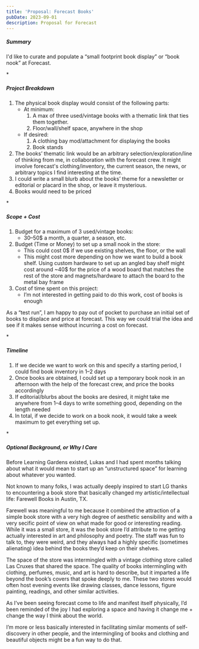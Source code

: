 ```yaml
---
title: 'Proposal: Forecast Books'
pubDate: 2023-09-01
description: Proposal for Forecast
---
```


##### Summary

I'd like to curate and populate a “small footprint book display” or “book nook” at Forecast.

\*

##### Project Breakdown

1. The physical book display would consist of the following parts:
    - At minimum:
        1. A max of three used/vintage books with a thematic link that ties them together.
        2. Floor/wall/shelf space, anywhere in the shop
    - If desired:
        1. A clothing bay mod/attachment for displaying the books
        2. Book stands
2. The books’ thematic link would be an arbitrary selection/exploration/line of thinking from me, in collaboration with the forecast crew. It might involve forecast's clothing/inventory, the current season, the news, or arbitrary topics I find interesting at the time.
3. I could write a small blurb about the books’ theme for a newsletter or editorial or placard in the shop, or leave it mysterious.
4. Books would need to be priced

\*

##### Scope + Cost

1. Budget for a maximum of 3 used/vintage books: 
    - 30–50$ a month, a quarter, a season, etc.
2. Budget (Time or Money) to set up a small nook in the store:
    - This could cost 0$ if we use existing shelves, the floor, or the wall
    - This might cost more depending on how we want to build a book shelf. Using custom hardware to set up an angled bay shelf might cost around ~40$ for the price of a wood board that matches the rest of the store and magnets/hardware to attach the board to the metal bay frame
3. Cost of time spent on this project:
    - I’m not interested in getting paid to do this work, cost of books is enough

As a “test run”, I am happy to pay out of pocket to purchase an initial set of books to displace and price at forecast. This way we could trial the idea and see if it makes sense without incurring a cost on forecast.

\*

##### Timeline

1. If we decide we want to work on this and specify a starting period, I could find book inventory in 1–2 days
2. Once books are obtained, I could set up a temporary book nook in an afternoon with the help of the forecast crew, and price the books accordingly
3. If editorial/blurbs about the books are desired, it might take me anywhere from 1–4 days to write something good, depending on the length needed
4. In total, if we decide to work on a book nook, it would take a week maximum to get everything set up.

\*

##### Optional Background, or Why I Care

Before Learning Gardens existed, Lukas and I had spent months talking about what it would mean to start up an “unstructured space” for learning about whatever you wanted.

Not known to many folks, I was actually deeply inspired to start LG thanks to encountering a book store that basically changed my artistic/intellectual life: Farewell Books in Austin, TX.

Farewell was meaningful to me because it combined the attraction of a simple book store with a very high degree of aesthetic sensibility and with a very secific point of view on what made for good or interesting reading. While it was a small store, it was the book store I’d attribute to me getting actually interested in art and philosophy and poetry. The staff was fun to talk to, they were weird, and they always had a highly specific (sometimes alienating) idea behind the books they’d keep on their shelves.

The space of the store was intermingled with a vintage clothing store called Las Cruxes that shared the space. The quality of books intermingling with clothing, perfumes, music, and art is hard to describe, but it imparted a life beyond the book’s covers that spoke deeply to me. These two stores would often host evening events like drawing classes, dance lessons, figure painting, readings, and other similar activities.

As I’ve been seeing forecast come to life and manifest itself physically, I’d been reminded of the joy I had exploring a space and having it change me + change the way I think about the world. 

I’m more or less basically interested in facilitating similar moments of self-discovery in other people, and the intermingling of books and clothing and beautiful objects might be a fun way to do that.